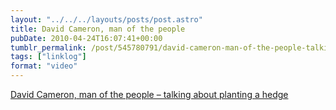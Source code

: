 ```yaml
---
layout: "../../../layouts/posts/post.astro"
title: David Cameron, man of the people
pubDate: 2010-04-24T16:07:41+00:00
tumblr_permalink: /post/545780791/david-cameron-man-of-the-people-talking-about
tags: ["linklog"]
format: "video"
---
```



<YouTube id="https://www.youtube.com/watch?v=h2pUN0C5Weg" />

[David Cameron, man of the people &#8211; talking about planting a hedge][1]

[1]: https://www.youtube.com/watch?v=h2pUN0C5Weg
